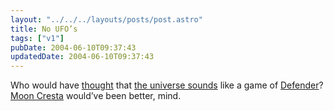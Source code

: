 ```yaml
---
layout: "../../../layouts/posts/post.astro"
title: No UFO’s
tags: ["v1"]
pubDate: 2004-06-10T09:37:43
updatedDate: 2004-06-10T09:37:43
---
```


Who would have [thought][1] that [the universe sounds][2] like a game of [Defender][3]? [Moon Cresta][4] would&#8217;ve been better, mind.

[1]: http://www.nytimes.com/2004/06/08/science/space/08soun.html?ex=1402027200&en=3e71e91cb893eb08&ei=5007&partner=USERLAND "The New York Times: The Baby Universe's First Cry: A Million Years in 5 Seconds"
[2]: http://www.engadget.com/entry/3745397085341518/ "engadget: Listen to the sound of the Universe on your iPod"
[3]: http://www.shockwave.com/sw/content/defender "Shockwave.com: Defender"
[4]: http://www.klov.com/game_detail.php?letter=M&game_id=8745 "Coin-Op Museum"
